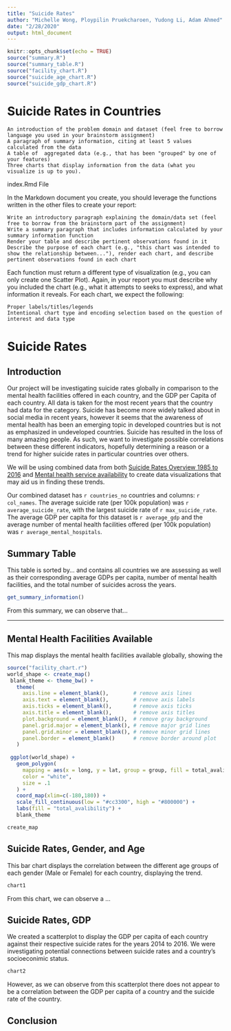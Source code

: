 ```yaml
---
title: "Suicide Rates"
author: "Michelle Wong, Ploypilin Pruekcharoen, Yudong Li, Adam Ahmed"
date: "2/28/2020"
output: html_document
---
```


```r
knitr::opts_chunk$set(echo = TRUE)
source("summary.R")
source("summary_table.R")
source("facility_chart.R")
source("suicide_age_chart.R")
source("suicide_gdp_chart.R")
```

# Suicide Rates in Countries

    An introduction of the problem domain and dataset (feel free to borrow language you used in your brainstorm assignment)
    A paragraph of summary information, citing at least 5 values calculated from the data
    A table of  aggregated data (e.g., that has been "grouped" by one of your features)
    Three charts that display information from the data (what you visualize is up to you). 
index.Rmd File

In the Markdown document you create, you should leverage the functions written in the other files to create your report:

    Write an introductory paragraph explaining the domain/data set (feel free to borrow from the brainstorm part of the assignment)
    Write a summary paragraph that includes information calculated by your summary information function
    Render your table and describe pertinent observations found in it
    Describe the purpose of each chart (e.g., "this chart was intended to show the relationship between..."), render each chart, and describe pertinent observations found in each chart

Each function must return a different type of visualization (e.g., you can only create one Scatter Plot).  Again, in your report you must describe why you included the chart (e.g., what it attempts to seeks to express), and what information it reveals. For each chart, we expect the following:

    Proper labels/titles/legends
    Intentional chart type and encoding selection based on the question of interest and data type

# Suicide Rates

## Introduction
Our project will be investigating suicide rates globally in comparison to the mental health facilities offered in each country, and the GDP per Capita of each country. All data is taken for the most recent years that the country had data for the category. Suicide has become more widely talked about in social media in recent years, however it seems that the awareness of mental health has been an emerging topic in developed countries but is not as emphasized in undeveloped countries. Suicide has resulted in the loss of many amazing people. As such, we want to investigate possible correlations between these different indicators, hopefully determining a reason or a trend for higher suicide rates in particular countries over others.

We will be using combined data from both [Suicide Rates Overview 1985 to 2016](https://www.kaggle.com/russellyates88/suicide-rates-overview-1985-to-2016) and [Mental health service availability](http://apps.who.int/gho/data/node.main.MHFAC?lang=en) to create data visualizations that may aid us in finding these trends. 

Our combined dataset has `r countries_no` countries and columns: `r col_names`. The average suicide rate (per 100k population) was `r  average_suicide_rate`, with the largest suicide rate of `r max_suicide_rate`. The average GDP per capita for this dataset is `r average_gdp` and the average number of mental health facilities offered (per 100k population) was `r average_mental_hospitals`.

## Summary Table

This table is sorted by... and contains all countries we are assessing as well as their corresponding average GDPs per capita, number of mental health facilities, and the total number of suicides across the years.

``` r
get_summary_information()
```

From this summary, we can observe that...

---

## Mental Health Facilities Available

This map displays the mental health facilities available globally, showing the 
```r
source("facility_chart.r")
world_shape <- create_map()
 blank_theme <- theme_bw() +
   theme(
     axis.line = element_blank(),        # remove axis lines
     axis.text = element_blank(),        # remove axis labels
     axis.ticks = element_blank(),       # remove axis ticks
     axis.title = element_blank(),       # remove axis titles
     plot.background = element_blank(),  # remove gray background
     panel.grid.major = element_blank(), # remove major grid lines
     panel.grid.minor = element_blank(), # remove minor grid lines
     panel.border = element_blank()      # remove border around plot
   )
 
 ggplot(world_shape) + 
   geom_polygon(
     mapping = aes(x = long, y = lat, group = group, fill = total_avalibility),
     color = "white", 
     size = .1        
   ) + 
   coord_map(xlim=c(-180,180)) + 
   scale_fill_continuous(low = "#cc3300", high = "#800000") + 
   labs(fill = "total_avalibility") + 
   blank_theme

create_map
```

## Suicide Rates, Gender, and Age

This bar chart displays the correlation between the different age groups of each gender (Male or Female) for each country, displaying the trend.

``` r
chart1
```
From this chart, we can observe a ...

## Suicide Rates, GDP

We created a scatterplot to display the GDP per capita of each country against their respective suicide rates for the years 2014 to 2016. We were investigating potential connections between suicide rates and a country's socioeconimic status.

``` r
chart2
```

However, as we can observe from this scatterplot there does not appear to be a correlation between the GDP per capita of a country and the suicide rate of the country.


## Conclusion

